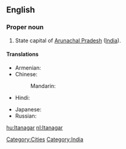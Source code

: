 ==English==
{{wikipedia}}

===Proper noun===
{{en-proper-noun}}

# State capital of [[Arunachal Pradesh]] ([[India]]).

====Translations====
{{trans-top|capital of Arunachal Pradesh}}
* Armenian: {{t|hy|Իտանագար|tr=Itanagar|sc=Armn}}
* Chinese:
*: Mandarin: {{t|cmn|伊塔那噶|tr=Yītǎnàgá|sc=Hani}}
* Hindi: {{t|hi|ईटानगर|tr=īṭānagar|xs=Hindi}}
{{trans-mid}}
* Japanese: {{t|ja|イーターナガル|tr=Īdānagaru}}
* Russian: {{t|ru|Итанагар|m|tr=Itanagár}}
{{trans-bottom}}

[[Category:Cities]]
[[Category:India]]

[[hu:Itanagar]]
[[nl:Itanagar]]